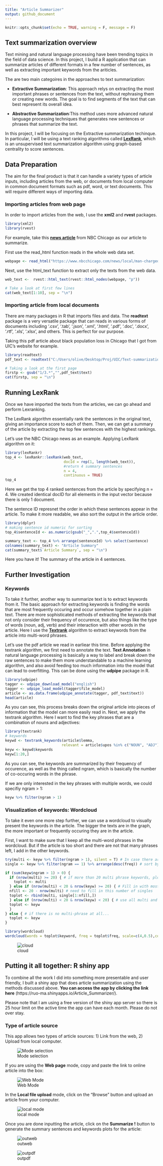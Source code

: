 ---
title: "Article Summarizer"
output: github_document
---

```{r setup, include=FALSE}
knitr::opts_chunk$set(echo = TRUE, warning = F, message = F)
```

## Text summarization overview

Text mining and natural language processing have been trending topics in the field of data science. In this project, I build a R application that can summarize articles of different formats in a few number of sentences, as well as extracting important keywords from the ariticles.

The are two main categoires in the approaches to text summarization:  

* **Extractive Summarization**: This approach relys on extracting the most important phrases or sentences from the text, without rephrasing them or creating new words. The goal is to find segments of the text that can best represent its overall idea.
    
* **Abstractive Summarization**:This method uses more advanced natural language processing techniques that generates new sentences or phrases that summarize the text.  
    
In this project, I will be focusing on the Extractive summarization techinque. In particular, I will be using a text ranking algorithms called [**LexRank**](https://www.cs.cmu.edu/afs/cs/project/jair/pub/volume22/erkan04a-html/erkan04a.html), which is an unsupervised text summarization algorithm using graph-based centrality to score sentences.

## Data Preparation  

The aim for the final product is that it can handle a variety types of article inputs, including articles from the web, or documents from local computer in common document formats such as pdf, word, or text documents. This will require different ways of importing data.  

### Importing articles from web page  

In order to import articles from the web, I use the **xml2** and **rvest** packages. 

```{r}
library(xml2)
library(rvest)
```  

For example, take this [**news article**](https://www.nbcchicago.com/news/local/man-charged-in-shooting-on-cta-blue-line-train-near-uic/2214257/) from NBC Chicago as our article to summarize.  

First use the read_html function reads in the whole web data set.  

```{r}
webpage <- read_html("https://www.nbcchicago.com/news/local/man-charged-in-shooting-on-cta-blue-line-train-near-uic/2214257/")
```  

Next, use the html_text function to extract only the texts from the web data.  

```{r}
web_text <-  rvest::html_text(rvest::html_nodes(webpage, "p"))

# Take a look at first few lines
cat(web_text[1:10], sep = "\n")
```  

### Importing article from local documents  

There are many packages in R that imports files and data. The **readtext** package is a very versatile package that can reads in various forms of documents including '.csv', '.tab', '.json', '.xml', '.html', '.pdf', '.doc', '.docx', '.rtf', '.xls', '.xlsx', and others. This is perfect for our purpose.  

Taking this pdf article about black population loss in Chicago that I got from UIC's website for example. 

```{r}
library(readtext)
pdf_text <- readtext("C:/Users/olive/Desktop/Proj/UIC/Text-summarization/today.uic.edu-UIC report examines black population loss in Chicago.pdf")

# Taking a look at the first page
firstp <- gsub("1/3.*","",pdf_text$text)
cat(firstp, sep = "\n")
```  

## Running LexRank  

Once we have imported the texts from the articles, we can go ahead and perform Lexranking.

The LexRank algorithm essentially rank the sentences in the original text, giving an importance score to each of them. Then, we can get a summary of the article by extracting the top few sentences with the highest rankings.  

Let's use the NBC Chicago news as an example. Applying LexRank algorithm on it:  

```{r}
library(lexRankr)
top_4 <- lexRankr::lexRank(web_text,
                           docId = rep(1, length(web_text)),
                           #return 4 summary sentences
                           n = 4,
                           continuous = TRUE)
top_4
```  

Here we get the top 4 ranked sentences from the article by specifying n = 4. We created identical docID for all elements in the input vector because there is only 1 document.  

The sentence ID represnet the order in which these sentences appear in the article. To make it more readable, we also sort the output in the article order.  

```{r}
library(dplyr)
# making sentence id numeric for sorting
top_4$sentenceId <- as.numeric(gsub("_",".",top_4$sentenceId)) 

summary_text <- top_4 %>% arrange(sentenceId) %>% select(sentence)
colnames(summary_text) <- "Article Summary"
cat(summary_text$`Article Summary`, sep = "\n")
```  

Here you have it! The summary of the article in 4 sentences.  

## Further Investigation  

### Keywords  

To take it further, another way to summarize text is to extract keywords from it. The basic approach for extracting keywords is finding the words that are most frequently occuring and occur somehow together in a plain text. There are more sophisticated methods of extracting the keywords that not only consider their frequency of occurence, but also things like the type of words (noun, adj, verb) and their interaction with other words in the article. Here I use the [**Textrank**](https://cran.r-project.org/web/packages/textrank/vignettes/textrank.html) algorithm to extract keywords from the article into multi-word phrases.  

Let's use the pdf article we read in earliear this time. Before applying the textrank algorithm, we first need to annotate the text. **Text Annotation**  in natural language processing is basically a way to label and break down the raw sentences to make them more understandable to a machine learning algorithm, and also avoid feeding too much information into the model that can lead to overfitting. This can be done using the **udpipe** package in R.  

```{r}
library(udpipe)
tagger <- udpipe_download_model("english")
tagger <- udpipe_load_model(tagger$file_model)
article <- as.data.frame(udpipe_annotate(tagger, pdf_text$text))
head(article)
```  

As you can see, this process breaks down the original article into pieces of information that the model can more easily read in. Next, we apply the textrank algorithm. Here I want to find the key phrases that are a combination of nouns and adjectives:  


```{r}
library(textrank)
# keywords
keywd <- textrank_keywords(article$lemma,
                          relevant = article$upos %in% c("NOUN", "ADJ"), sep = " ")
keyw <- keywd$keywords
keyw[1:20,]
```  

As you can see, the keywords are summarized by their frequency of occurence, as well as the thing called ngram, which is basically the number of co-occuring words in the phrase.  

If we are only interested in the key phrases with multiple words, we could specifiy ngram > 1:  

```{r}
keyw %>% filter(ngram > 1)
```  

### Visualization of keywords: Wordcloud  

To take it even one more step further, we can use a wordcloud to visually present the keywords in the article. The bigger the texts are in the graph, the more important or frequently occuring they are in the article.  

First, I want to make sure that I keep all the multi-word phrases in the wordcloud. But if the article is too short and there are not that many phrases left, I add in the other keywords.

```{r}
try(multi <- keyw %>% filter(ngram > 1), silent = T) # In case there are no multi-word keywords
single <- keyw %>% filter(ngram == 1) %>% arrange(desc(freq)) # sort by descending freq

if (sum(keyw$ngram > 1) > 0) {
  if (nrow(multi) >= 20) { # if more than 20 multi phrase keywords, plot only these
    toplot <- multi
  } else if (nrow(multi) < 20 & nrow(keyw) >= 20) { # Fill in with most frequent singles until reach 20
  nfill <- 20 - nrow(multi) # need to fill in this number of singles
  toplot <- rbind(multi, single[1:nfill,])
  } else if (nrow(multi) < 20 & nrow(keyw) < 20) { # use all multi and single keywords
  toplot <- keyw  
  }
} else { # if there is no multi-phrase at all...
  toplot <- keyw
}

library(wordcloud)
wordcloud(words = toplot$keyword, freq = toplot$freq, scale=c(4,0.5),colors = brewer.pal(6, "Dark2"), max.words = 20, min.freq = 1)  

```  

![cloud](https://github.com/Xiaoma7/Text-summarization/blob/master/unnamed-chunk-10-1.png)




















## Putting it all together: R shiny app

To combine all the work I did into something more presentable and user friendly, I built a shiny app that does article summarization using the methods discussed above. **You can access the app by clicking the link here** (https://ruo-ma.shinyapps.io/Article_Summarizer/).  

Please note that I am using a free version of the shiny app server so there is 25 hour limit on the active time the app can have each month. Please do not over stay. 

### Type of article source  

This app allows two types of article sources: 1) Link from the web, 2) Upload from local computer.  

![Mode selection](https://github.com/Xiaoma7/Text-summarization/blob/master/Capture1.PNG)  

If you are using the **Web page** mode, copy and paste the link to online article into the box:  

![Web Mode](https://github.com/Xiaoma7/Text-summarization/blob/master/Capture1.5.PNG)  

In the **Local file upload** mode, click on the "Browse" button and upload an article from your computer.  

![local mode](https://github.com/Xiaoma7/Text-summarization/blob/master/Capture3.PNG) 

Once you are done inputting the article, click on the **Summarize !** button to generate the summary sentences and keywords plots for the article:  

![outweb](https://github.com/Xiaoma7/Text-summarization/blob/master/Capture2.PNG) 

![outpdf](https://github.com/Xiaoma7/Text-summarization/blob/master/Capture4.PNG) 




